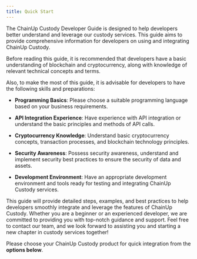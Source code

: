 ---
title: Quick Start
---

The ChainUp Custody Developer Guide is designed to help developers better understand and leverage our custody services. This guide aims to provide comprehensive information for developers on using and integrating ChainUp Custody. 

Before reading this guide, it is recommended that developers have a basic understanding of blockchain and cryptocurrency, along with knowledge of relevant technical concepts and terms. 

Also, to make the most of this guide, it is advisable for developers to have the following skills and preparations:

* **Programming Basics**: Please choose a suitable programming language based on your business requirements.

* **API Integration Experience**: Have experience with API integration or understand the basic principles and methods of API calls.

* **Cryptocurrency Knowledge**: Understand basic cryptocurrency concepts, transaction processes, and blockchain technology principles.

* **Security Awareness**: Possess security awareness, understand and implement security best practices to ensure the security of data and assets.

* **Development Environment**: Have an appropriate development environment and tools ready for testing and integrating ChainUp Custody services.

This guide will provide detailed steps, examples, and best practices to help developers smoothly integrate and leverage the features of ChainUp Custody. Whether you are a beginner or an experienced developer, we are committed to providing you with top-notch guidance and support. Feel free to contact our team, and we look forward to assisting you and starting a new chapter in custody services together!

Please choose your ChainUp Custody product for quick integration from the **options below**.

<CardGroup cols={2}>
  <Card title="MPC Self-Custody" href="/quick-start/mpc-wallet/download-app"></Card>
  <Card title="Full Custody" href="/quick-start/joint-custody/download-app"></Card>
</CardGroup>